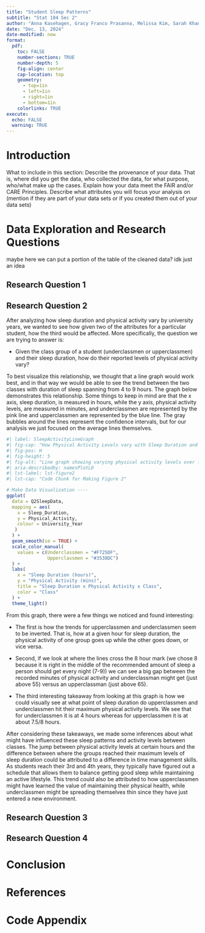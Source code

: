 ```yaml
---
title: "Student Sleep Patterns"
subtitle: "Stat 184 Sec 2"
author: "Anna Kasehagen, Gracy Franco Prasanna, Melissa Kim, Sarah Khan"
date: "Dec. 13, 2024"
date-modified: now
format:
  pdf:
    toc: FALSE
    number-sections: TRUE
    number-depth: 5
    fig-align: center
    cap-location: top
    geometry:
      - top=1in
      - left=1in
      - right=1in
      - bottom=1in
    colorlinks: TRUE
execute:
  echo: FALSE
  warning: TRUE
---
```

# Introduction

What to include in this section: Describe the provenance of your data. That is, where did you get the data, who collected the data, for what purpose, who/what make up the cases. Explain how your data meet the FAIR and/or CARE Principles. Describe what attributes you will focus your analysis on (mention if they are part of your data sets or if you created them out of your data sets)

# Data Exploration and Research Questions

maybe here we can put a portion of the table of the cleaned data? idk just an idea

## Research Question 1

## Research Question 2

After analyzing how sleep duration and physical activity vary by university years, we wanted to see how given two of the attributes for a particular student, how the third would be affected. More specifically, the question we are trying to answer is:

-   Given the class group of a student (underclassmen or upperclassmen) and their sleep duration, how do their reported levels of physical activity vary?

To best visualize this relationship, we thought that a line graph would work best, and in that way we would be able to see the trend between the two classes with duration of sleep spanning from 4 to 9 hours. The graph below demonstrates this relationship. Some things to keep in mind are that the x axis, sleep duration, is measured in hours, while the y axis, physical activity levels, are measured in minutes, and underclassmen are represented by the pink line and upperclassmen are represented by the blue line. The gray bubbles around the lines represent the confidence intervals, but for our analysis we just focused on the average lines themselves.

```r
#| label: SleepActivityLineGraph
#| fig-cap: "How Physical Activity Levels vary with Sleep Duration and Class Group"
#| fig-pos: H
#| fig-height: 5
#| fig-alt: "Line graph showing varying physical activity levels over lengths of sleep duration"
#| aria-describedby: namesPlotLD
#| lst-label: lst-figure2
#| lst-cap: "Code Chunk for Making Figure 2"

# Make Data Visualization ----
ggplot(
  data = Q2SleepData,
  mapping = aes(
    x = Sleep_Duration,
    y = Physical_Activity,
    colour = University_Year
   )
  ) +
  geom_smooth(se = TRUE) +
  scale_color_manual(
    values = c(Underclassmen = "#F725DF",
               Upperclassmen = "#3538DC")
  ) +
  labs(
    x = "Sleep Duration (hours)",
    y = "Physical Activity (mins)",
    title = "Sleep Duration x Physical Activity x Class",
    color = "Class"
  ) +
  theme_light()
```

From this graph, there were a few things we noticed and found interesting:

-   The first is how the trends for upperclassmen and underclassmen seem to be inverted. That is, how at a given hour for sleep duration, the physical activity of one group goes up while the other goes down, or vice versa.

-   Second, if we look at where the lines cross the 8 hour mark (we chose 8 because it is right in the middle of the recommended amount of sleep a person should get every night (7-9)) we can see a big gap between the recorded minutes of physical activity and underclassman might get (just above 55) versus an upperclassman (just above 65).

-   The third interesting takeaway from looking at this graph is how we could visually see at what point of sleep duration do upperclassmen and underclassmen hit their maximum physical activity levels. We see that for underclassmen it is at 4 hours whereas for upperclassmen it is at about 7.5/8 hours.

After considering these takeaways, we made some inferences about what might have influenced these sleep patterns and activity levels between classes. The jump between physical activity levels at certain hours and the difference between where the groups reached their maximum levels of sleep duration could be attributed to a difference in time management skills. As students reach their 3rd and 4th years, they typically have figured out a schedule that allows them to balance getting good sleep while maintaining an active lifestyle. This trend could also be attributed to how upperclassmen might have learned the value of maintaining their physical health, while underclassmen might be spreading themselves thin since they have just entered a new environment.

## Research Question 3

## Research Question 4

# Conclusion

# References

# Code Appendix

```r
```
